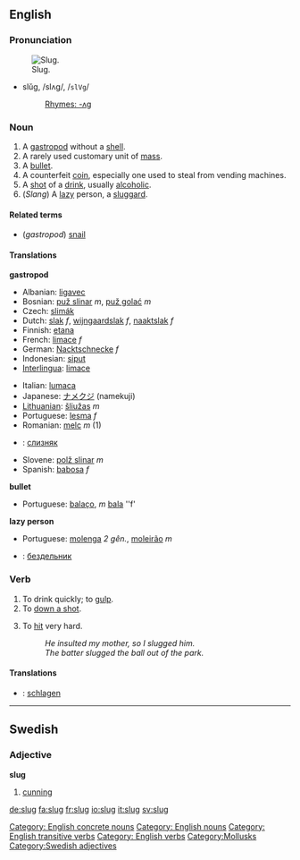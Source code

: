==English==

===Pronunciation===
[[Image:Arion lusitanicus eating.jpg|thumb|Slug.]]
*slŭg, /slʌɡ/, /<tt>slVg</tt>/
*:[[Rhymes:English:-ʌɡ|Rhymes: -ʌɡ]]

===Noun===
{{en-noun}}

# A [[gastropod]] without a [[shell]].
# A rarely used customary unit of [[mass]].
# A [[bullet]].
# A counterfeit [[coin]], especially one used to steal from vending machines.
# A [[shot]] of a [[drink]], usually [[alcoholic]].
# (''Slang'') A [[lazy]] person, a [[sluggard]].

====Related terms====
* (''gastropod'') [[snail]]

====Translations====
'''gastropod'''

{{top}}
*Albanian: [[ligavec]]
*Bosnian: [[puž slinar]] ''m'', [[puž golać]] ''m''
*Czech: [[slimák]]
*Dutch: [[slak]] ''f'', [[wijngaardslak]] ''f'', [[naaktslak]] ''f''
*Finnish: [[etana]]
*French: [[limace]] ''f''
*German: [[Nacktschnecke]] ''f''
*Indonesian: [[siput]]
*[[Interlingua]]: [[limace]]
{{mid}}
*Italian: [[lumaca]] {{f}}
*Japanese: [[ナメクジ]] (namekuji)
*[[Lithuanian]]: [[šliužas]] ''m''
*Portuguese: [[lesma]]  ''f''
*Romanian: [[melc]] ''m'' (1)
* {{ru}}: [[слизняк]] {{m}}
*Slovene: [[polž slinar]] ''m''
*Spanish: [[babosa]] ''f''
{{bottom}}

'''bullet'''
{{top}}
{{mid}}
* Portuguese: [[balaço]], ''m''  [[bala]] ''f'
{{bottom}}

'''lazy person'''
{{top}}
* Portuguese: [[molenga]] ''2 gên.'', [[moleirão]] ''m''
{{mid}}
* {{ru}}: [[бездельник]] {{m}}
{{bottom}}

===Verb===
{{en-verb|slug|g|ed}}

# To drink quickly; to [[gulp]].
# To [[down a shot]].
# {{transitive}} To [[hit]] very hard.
#: ''He insulted my mother, so I slugged him.''
#: ''The batter slugged the ball out of the park.''

====Translations====
{{top}}
*{{ttbc|German}}: [[schlagen]]
{{mid}}
{{bottom}}

[[Category: English concrete nouns]]
[[Category: English nouns]]
[[Category: English transitive verbs]]
[[Category: English verbs]]
[[Category:Mollusks]]

----

==Swedish==
===Adjective===
'''slug'''

#[[cunning]]

[[Category:Swedish adjectives]]

[[de:slug]]
[[fa:slug]]
[[fr:slug]]
[[io:slug]]
[[it:slug]]
[[sv:slug]]